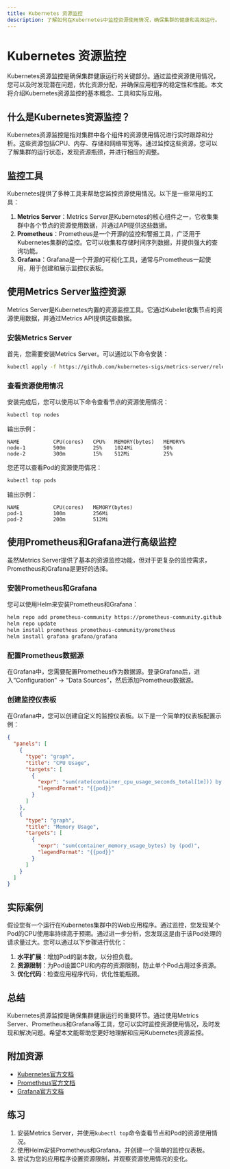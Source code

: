 ```yaml
---
title: Kubernetes 资源监控
description: 了解如何在Kubernetes中监控资源使用情况，确保集群的健康和高效运行。
---
```


# Kubernetes 资源监控

Kubernetes资源监控是确保集群健康运行的关键部分。通过监控资源使用情况，您可以及时发现潜在问题，优化资源分配，并确保应用程序的稳定性和性能。本文将介绍Kubernetes资源监控的基本概念、工具和实际应用。

## 什么是Kubernetes资源监控？

Kubernetes资源监控是指对集群中各个组件的资源使用情况进行实时跟踪和分析。这些资源包括CPU、内存、存储和网络带宽等。通过监控这些资源，您可以了解集群的运行状态，发现资源瓶颈，并进行相应的调整。

## 监控工具

Kubernetes提供了多种工具来帮助您监控资源使用情况。以下是一些常用的工具：

1. **Metrics Server**：Metrics Server是Kubernetes的核心组件之一，它收集集群中各个节点的资源使用数据，并通过API提供这些数据。
2. **Prometheus**：Prometheus是一个开源的监控和警报工具，广泛用于Kubernetes集群的监控。它可以收集和存储时间序列数据，并提供强大的查询功能。
3. **Grafana**：Grafana是一个开源的可视化工具，通常与Prometheus一起使用，用于创建和展示监控仪表板。

## 使用Metrics Server监控资源

Metrics Server是Kubernetes内置的资源监控工具。它通过Kubelet收集节点的资源使用数据，并通过Metrics API提供这些数据。

### 安装Metrics Server

首先，您需要安装Metrics Server。可以通过以下命令安装：

```bash
kubectl apply -f https://github.com/kubernetes-sigs/metrics-server/releases/latest/download/components.yaml
```

### 查看资源使用情况

安装完成后，您可以使用以下命令查看节点的资源使用情况：

```bash
kubectl top nodes
```

输出示例：

```
NAME           CPU(cores)   CPU%   MEMORY(bytes)   MEMORY%
node-1         500m         25%    1024Mi          50%
node-2         300m         15%    512Mi           25%
```

您还可以查看Pod的资源使用情况：

```bash
kubectl top pods
```

输出示例：

```
NAME           CPU(cores)   MEMORY(bytes)
pod-1          100m         256Mi
pod-2          200m         512Mi
```

## 使用Prometheus和Grafana进行高级监控

虽然Metrics Server提供了基本的资源监控功能，但对于更复杂的监控需求，Prometheus和Grafana是更好的选择。

### 安装Prometheus和Grafana

您可以使用Helm来安装Prometheus和Grafana：

```bash
helm repo add prometheus-community https://prometheus-community.github.io/helm-charts
helm repo update
helm install prometheus prometheus-community/prometheus
helm install grafana grafana/grafana
```

### 配置Prometheus数据源

在Grafana中，您需要配置Prometheus作为数据源。登录Grafana后，进入“Configuration” -> “Data Sources”，然后添加Prometheus数据源。

### 创建监控仪表板

在Grafana中，您可以创建自定义的监控仪表板。以下是一个简单的仪表板配置示例：

```json
{
  "panels": [
    {
      "type": "graph",
      "title": "CPU Usage",
      "targets": [
        {
          "expr": "sum(rate(container_cpu_usage_seconds_total[1m])) by (pod)",
          "legendFormat": "{{pod}}"
        }
      ]
    },
    {
      "type": "graph",
      "title": "Memory Usage",
      "targets": [
        {
          "expr": "sum(container_memory_usage_bytes) by (pod)",
          "legendFormat": "{{pod}}"
        }
      ]
    }
  ]
}
```

## 实际案例

假设您有一个运行在Kubernetes集群中的Web应用程序。通过监控，您发现某个Pod的CPU使用率持续高于预期。通过进一步分析，您发现这是由于该Pod处理的请求量过大。您可以通过以下步骤进行优化：

1. **水平扩展**：增加Pod的副本数，以分担负载。
2. **资源限制**：为Pod设置CPU和内存的资源限制，防止单个Pod占用过多资源。
3. **优化代码**：检查应用程序代码，优化性能瓶颈。

## 总结

Kubernetes资源监控是确保集群健康运行的重要环节。通过使用Metrics Server、Prometheus和Grafana等工具，您可以实时监控资源使用情况，及时发现和解决问题。希望本文能帮助您更好地理解和应用Kubernetes资源监控。

## 附加资源

- [Kubernetes官方文档](https://kubernetes.io/docs/)
- [Prometheus官方文档](https://prometheus.io/docs/)
- [Grafana官方文档](https://grafana.com/docs/)

## 练习

1. 安装Metrics Server，并使用`kubectl top`命令查看节点和Pod的资源使用情况。
2. 使用Helm安装Prometheus和Grafana，并创建一个简单的监控仪表板。
3. 尝试为您的应用程序设置资源限制，并观察资源使用情况的变化。